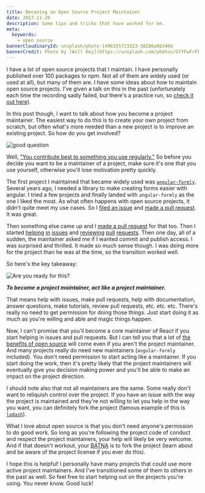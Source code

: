 ```yaml
---
title: Becoming an Open Source Project Maintainer
date: 2017-11-20
description: Some tips and tricks that have worked for me.
meta:
  keywords:
    - open source
bannerCloudinaryId: unsplash/photo-1496355723323-30286a0b340d
bannerCredit: Photo by [Will Oey](https://unsplash.com/photos/GtYFwFrFbMA)
---
```


I have a lot of open source projects that I maintain. I have personally
published over 100 packages to npm. Not all of them are widely used (or used at
all), but many of them are. I have some ideas about how to maintain open source
projects. I've given a talk on this in the past (unfortunately each time the
recording sadly failed, but there's a practice run, so
[check it out here](/talks/#managing-an-open-source-project)).

In this post though, I want to talk about how you become a project maintainer.
The easiest way to do this is to create your own project from scratch, but often
what's more needed than a new project is to improve an existing project. So how
do you get involved?

![good question](https://res.cloudinary.com/kentcdodds-com/image/upload/v1625032544/kentcdodds.com/content/blog/becoming-an-open-source-project-maintainer/0.gif)

Well,
["You contribute best to something you use regularly."](/blog/what-open-source-project-should-i-contribute-to)
So before you decide you want to be a maintainer of a project, make sure it's
one that you use yourself, otherwise you'll lose motivation pretty quickly.

The first project I maintained that became widely used was
[`angular-formly`](https://github.com/formly-js/angular-formly). Several years
ago, I needed a library to make creating forms easier with angular. I tried a
few projects and finally landed with `angular-formly` as the one I liked the
most. As what often happens with open source projects, it didn't quite meet my
use cases. So I
[filed an issue](https://github.com/formly-js/angular-formly/issues/16) and
[made a pull request](https://github.com/formly-js/angular-formly/pull/17). It
was great.

Then something else came up and I
[made a pull request](https://github.com/formly-js/angular-formly/pull/19) for
that too. Then I started
[helping](https://github.com/formly-js/angular-formly/issues/21)
[in](https://github.com/formly-js/angular-formly/issues/23)
[issues](https://github.com/formly-js/angular-formly/issues/32) and
[reviewing](https://github.com/formly-js/angular-formly/pull/26)
[pull](https://github.com/formly-js/angular-formly/pull/54)
[requests](https://github.com/formly-js/angular-formly/pull/61). Then one day,
all of a sudden, the maintainer asked me if I wanted commit and publish access.
I was surprised and thrilled. It made so much sense though. I was doing more for
the project than he was at the time, so the transition worked well.

So here's the key takeaway:

![Are you ready for this?](https://res.cloudinary.com/kentcdodds-com/image/upload/v1625032544/kentcdodds.com/content/blog/becoming-an-open-source-project-maintainer/1.gif)

**_To become a project maintainer, act like a project maintainer._**

That means help with issues, make pull requests, help with documentation, answer
questions, make tutorials, review pull requests, etc. etc. etc. There's really
no need to get permission for doing those things. Just start doing it as much as
you're willing and able and magic things happen.

Now, I can't promise that you'll become a core maintainer of React if you start
helping in issues and pull requests. But I can tell you that a lot of
[the benefits of open source](/blog/how-getting-into-open-source-has-been-awesome-for-me)
will come even if you aren't the project maintainer. And many projects really do
need new maintainers (`angular-formly` included). You don't need permission to
start acting like a maintainer. If you start doing the work, then it's pretty
likely that the project maintainers will eventually give you decision making
power and you'll be able to make an impact on the project direction.

I should note also that not all maintainers are the same. Some really don't want
to reliquish control over the project. If you have an issue with the way the
project is maintained and they're not willing to let you help in the way you
want, you can definitely fork the project (famous example of this is
[`lodash`](https://lodash.com)).

What I love about open source is that you don't need anyone's permission to do
good work. So long as you're following the project code of conduct and respect
the project maintainers, your help will likely be very welcome. And if that
doesn't workout, your [BATNA](http://www.beyondintractability.org/essay/batna)
is to fork the project (learn about and be aware of the project license if you
ever do this).

I hope this is helpful! I personally have many projects that could use more
active project maintainers. And I've transitioned some of them to others in the
past as well. So feel free to start helping out on the projects you're using.
You never know. Good luck!
